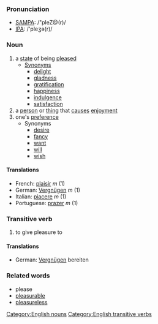 ===Pronunciation===
*[[SAMPA]]: /"pleZ@(r)/
*[[IPA]]: /'pleʒə(r)/

===Noun===
# a [[state]] of being [[please]]d
#* [[Synonym]]s
#** [[delight]]
#** [[gladness]]
#** [[gratification]]
#** [[happiness]]
#** [[indulgence]]
#** [[satisfaction]]
# a [[person]] or [[thing]] that [[cause]]s [[enjoyment]]
# one's [[preference]]
#* Synonyms
#** [[desire]]
#** [[fancy]]
#** [[want]]
#** [[will]]
#** [[wish]]

====Translations====

*French: [[plaisir]] ''m'' (1)
*German: [[Vergnügen]] ''m'' (1)
*Italian: [[piacere]] ''m'' (1)
*Portuguese: [[prazer]] ''m'' (1)

===Transitive verb===
# to give pleasure to

====Translations====
*German: [[Vergnügen]] bereiten 

===Related words===
* please
* [[pleasurable]]
* [[pleasureless]]

[[Category:English nouns]]
[[Category:English transitive verbs]]